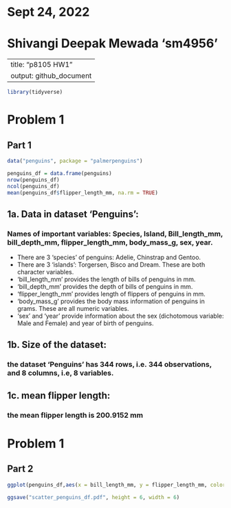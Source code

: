##################################################################
# Sept 24, 2022
# Shivangi Deepak Mewada 'sm4956'
##################################################################

---
title: "p8105 HW1"
output: github_document
---

```r
library(tidyverse)
```

# Problem 1
## Part 1

```r
data("penguins", package = "palmerpenguins")
```

```r
penguins_df = data.frame(penguins)
nrow(penguins_df)
ncol(penguins_df)
mean(penguins_df$flipper_length_mm, na.rm = TRUE)
```

## 1a. Data in dataset 'Penguins':  
### Names of important variables: Species, Island, Bill_length_mm, bill_depth_mm, flipper_length_mm, body_mass_g, sex, year. 
* There are 3 'species' of penguins: Adelie, Chinstrap and Gentoo. 
* There are 3 'islands': Torgersen, Bisco and Dream. These are both character variables. 
* 'bill_length_mm' provides the length of bills of penguins in mm. 
* 'bill_depth_mm' provides the depth of bills of penguins in mm. 
* 'flipper_length_mm' provides length of flippers of penguins in mm. 
* 'body_mass_g' provides the body mass information of penguins in grams. These are all numeric variables. 
* 'sex' and 'year' provide information about the sex (dichotomous variable: Male and Female) and year of birth of penguins.

## 1b. Size of the dataset:
### the dataset 'Penguins' has 344 rows, i.e. 344 observations, and 8 columns, i.e, 8 variables.

## 1c. mean flipper length:
### the mean flipper length is 200.9152 mm

# Problem 1
## Part 2

```r
ggplot(penguins_df,aes(x = bill_length_mm, y = flipper_length_mm, color = species)) + geom_point()

ggsave("scatter_penguins_df.pdf", height = 6, width = 6)

```

